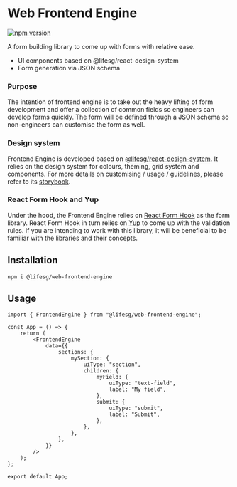 
<Meta title="Introduction/Getting Started" />

# Web Frontend Engine

[![npm version](https://img.shields.io/npm/v/@lifesg/web-frontend-engine.svg?style=flat)](https://www.npmjs.com/package/@lifesg/web-frontend-engine)

A form building library to come up with forms with relative ease.

-   UI components based on @lifesg/react-design-system
-   Form generation via JSON schema

### Purpose

The intention of frontend engine is to take out the heavy lifting of form development and offer a collection of common fields so engineers can develop forms quickly. The form will be defined through a JSON schema so non-engineers can customise the form as well.

### Design system

Frontend Engine is developed based on [@lifesg/react-design-system](https://github.com/LifeSG/react-design-system). It relies on the design system for colours, theming, grid system and components. For more details on customising / usage / guidelines, please refer to its [storybook](https://designsystem.life.gov.sg/react/index.html?path=/docs/getting-started-installation--docs).

### React Form Hook and Yup

Under the hood, the Frontend Engine relies on [React Form Hook](https://react-hook-form.com/) as the form library. React Form Hook in turn relies on [Yup](https://github.com/jquense/yup) to come up with the validation rules. If you are intending to work with this library, it will be beneficial to be familiar with the libraries and their concepts.

## Installation

`npm i @lifesg/web-frontend-engine`

## Usage

```tsx
import { FrontendEngine } from "@lifesg/web-frontend-engine";

const App = () => {
	return (
		<FrontendEngine
			data={{
				sections: {
					mySection: {
						uiType: "section",
						children: {
							myField: {
								uiType: "text-field",
								label: "My field",
							},
							submit: {
								uiType: "submit",
								label: "Submit",
							},
						},
					},
				},
			}}
		/>
	);
};

export default App;
```
